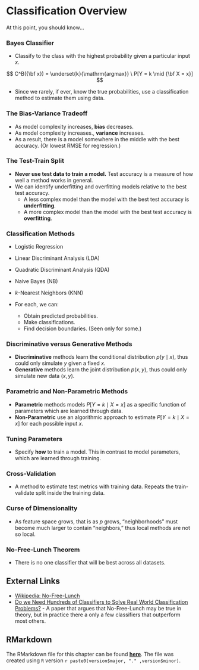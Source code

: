 # Classification Overview

At this point, you should know...

### Bayes Classifier {-}

- Classify to the class with the highest probability given a particular input $x$.

$$
C^B({\bf x}) = \underset{k}{\mathrm{argmax}} \ P[Y = k \mid {\bf X = x}]
$$

- Since we rarely, if ever, know the true probabilities, use a classification method to estimate them using data.

### The Bias-Variance Tradeoff {-}

- As model complexity increases, **bias** decreases.
- As model complexity increases., **variance** increases.
- As a result, there is a model somewhere in the middle with the best accuracy. (Or lowest RMSE for regression.)

### The Test-Train Split {-}

- **Never use test data to train a model.** Test accuracy is a measure of how well a method works in general.
- We can identify underfitting and overfitting models relative to the best test accuracy.
    - A less complex model than the model with the best test accuracy is **underfitting**.
    - A more complex model than the model with the best test accuracy is **overfitting**.
    
### Classification Methods {-}

- Logistic Regression
- Linear Discriminant Analysis (LDA)
- Quadratic Discriminant Analysis (QDA)
- Naive Bayes (NB)
- $k$-Nearest Neighbors (KNN)

- For each, we can:
    - Obtain predicted probabilities.
    - Make classifications.
    - Find decision boundaries. (Seen only for some.)

### Discriminative versus Generative Methods {-}

- **Discriminative** methods learn the conditional distribution $p(y \mid x)$, thus could only simulate $y$ given a fixed $x$.
- **Generative** methods learn the joint distribution $p(x, y)$, thus could only simulate new data $(x, y)$.

### Parametric and Non-Parametric Methods {-}

- **Parametric** methods models $P[Y = k \mid X = x]$ as a specific function of parameters which are learned through data.
- **Non-Parametric** use an algorithmic approach to estimate $P[Y = k \mid X = x]$ for each possible input $x$.

### Tuning Parameters {-}

- Specify **how** to train a model. This in contrast to model parameters, which are learned through training.

### Cross-Validation {-}

- A method to estimate test metrics with training data. Repeats the train-validate split inside the training data.

### Curse of Dimensionality {-}

- As feature space grows, that is as $p$ grows, "neighborhoods" must become much larger to contain "neighbors," thus local methods are not so local.

### No-Free-Lunch Theorem {-}

- There is no one classifier that will be best across all datasets.


## External Links

- [Wikipedia: No-Free-Lunch](https://en.wikipedia.org/wiki/No_free_lunch_theorem)
- [Do we Need Hundreds of Classifiers to Solve Real World Classification Problems?](http://www.jmlr.org/papers/volume15/delgado14a/delgado14a.pdf) - A paper that argues that No-Free-Lunch may be true in theory, but in practice there a only a few classifiers that outperform most others.

## RMarkdown

The RMarkdown file for this chapter can be found [**here**](12-classification-overview.Rmd). The file was created using `R` version `r paste0(version$major, "." ,version$minor)`.
